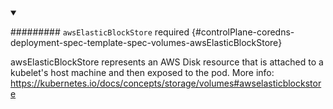 


<details className="config-field" data-expandable="true" open>
<summary>

######### `awsElasticBlockStore` <span className="config-field-required" data-required="false">required</span> <span className="config-field-type"></span> <span className="config-field-default"></span> <span className="config-field-enum"></span> {#controlPlane-coredns-deployment-spec-template-spec-volumes-awsElasticBlockStore}

awsElasticBlockStore represents an AWS Disk resource that is attached to a
kubelet's host machine and then exposed to the pod.
More info: https://kubernetes.io/docs/concepts/storage/volumes#awselasticblockstore

</summary>

<PartialAwselasticblockstorereference />


</details>
